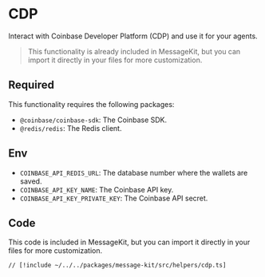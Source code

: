 # CDP

Interact with Coinbase Developer Platform (CDP) and use it for your agents.

> This functionality is already included in MessageKit, but you can import it directly in your files for more customization.

## Required

This functionality requires the following packages:

- `@coinbase/coinbase-sdk`: The Coinbase SDK.
- `@redis/redis`: The Redis client.

## Env

- `COINBASE_API_REDIS_URL`: The database number where the wallets are saved.
- `COINBASE_API_KEY_NAME`: The Coinbase API key.
- `COINBASE_API_KEY_PRIVATE_KEY`: The Coinbase API secret.

## Code

This code is included in MessageKit, but you can import it directly in your files for more customization.

```tsx [src/helpers/cdp.ts]
// [!include ~/../../packages/message-kit/src/helpers/cdp.ts]
```

